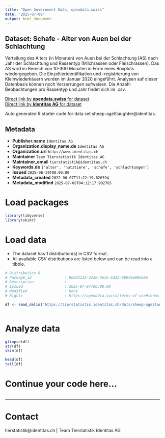 ```yaml
---
title: "Open Government Data, opendata.swiss"
date: "2025-07-09"
output: html_document
---
```


## Dataset: Schafe - Alter von Auen bei der Schlachtung

Verteilung des Alters (in Monaten) von Auen bei der Schlachtung (AS) nach Jahr der Schlachtung und Rassentyp (Milchrassen oder Fleischrassen). Das AS wird im Bereich von 10-300 Monaten in Form eines Boxplots wiedergegeben. Die Einzeltieridentifikation und -registrierung von Kleinwiederkäuern wurden im Januar 2020 eingeführt. Analysen auf dieser Datenbasis können noch Verzerrungen aufweisen. Die Anzahl Beobachtungen pro Rassentyp und Jahr findet sich im .csv.

[Direct link by **opendata.swiss** for dataset](https://opendata.swiss/de/dataset/schafe-alter-von-auen-bei-der-schlachtung)<br>
[Direct link by **Identitas AG** for dataset](https://tierstatistik.identitas.ch/)

Auto generated R starter code for data set sheep-ageSlaughter@identitas.

## Metadata

- **Publisher.name** `Identitas AG`
- **Organization.display_name.de** `Identitas AG`
- **Organization.url** `http://www.identitas.ch`
- **Maintainer** `Team Tierstatistik Identitas AG`
- **Maintainer_email** `tierstatistik@identitas.ch`
- **Keywords.de** `['alter', 'nutztiere', 'schafe', 'schlachtungen']`
- **Issued** `2025-06-30T00:00:00`
- **Metadata_created** `2022-06-07T11:22:19.820594`
- **Metadata_modified** `2025-07-08T04:12:17.902785`


# Load packages

```r

library(tidyverse)
library(skimr)

```

# Load data

-   The dataset has 1 distribution(s) in CSV format.
-   All available CSV distributions are listed below and can be read into a tibble.

```r

# Distribution 0
# Package_id               : 9ebb3132-a22e-4ecb-bd22-6b9dee00da0e
# Description              : 
# Issued                   : 2025-07-07T00:00:00
# Modified                 : None
# Rights                   : https://opendata.swiss/terms-of-use#terms_by

df <- read_delim('https://tierstatistik.identitas.ch/data/sheep-ageSlaughter.csv')



```

# Analyze data

```r

glimpse(df)
str(df)
skim(df)

head(df)
tail(df)

```

# Continue your code here...

```r

```

------------------------------------------------------------------------

# Contact

tierstatistik@identitas.ch | Team Tierstatistik Identitas AG

